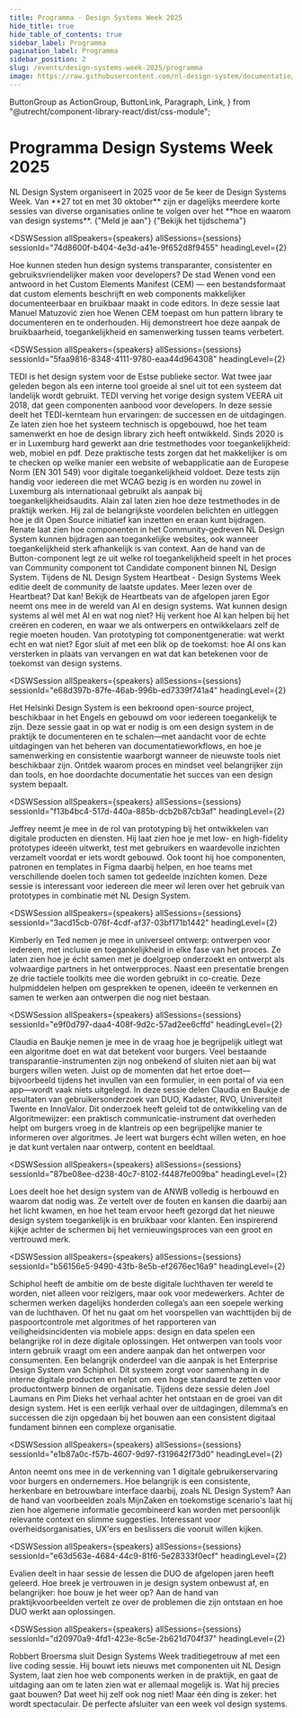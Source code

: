 ```yaml
---
title: Programma · Design Systems Week 2025
hide_title: true
hide_table_of_contents: true
sidebar_label: Programma
pagination_label: Programma
sidebar_position: 2
slug: /events/design-systems-week-2025/programma
image: https://raw.githubusercontent.com/nl-design-system/documentatie/assets/community-design-systems-week-2025.png
---
```


  ButtonGroup as ActionGroup,
  ButtonLink,
  Paragraph,
  Link,
} from "@utrecht/component-library-react/dist/css-module";

# Programma Design Systems Week 2025

<Paragraph lead>
  NL Design System organiseert in 2025 voor de 5e keer de Design Systems Week. Van **27 tot en met 30 oktober** zijn er
  dagelijks meerdere korte sessies van diverse organisaties online te volgen over het **hoe en waarom van design
  systems**.
</Paragraph>

<ActionGroup>
  <ButtonLink href="/events/design-systems-week/aanmelden" appearance="primary-action-button">
    {"Meld je aan"}
    <IconChevronRight />
  </ButtonLink>
  <ButtonLink href="/events/design-systems-week-2025/tijdschema" appearance="secondary-action-button">
    {"Bekijk het tijdschema"}
    <IconChevronRight />
  </ButtonLink>
</ActionGroup>

<DSWSession
  allSpeakers={speakers}
  allSessions={sessions}
  sessionId="74d8600f-b404-4e3d-a41e-9f652d8f9455"
  headingLevel={2}
>

  <Paragraph>
    Hoe kunnen steden hun design systems transparanter, consistenter en gebruiksvriendelijker maken voor developers? De stad Wenen vond een antwoord in het Custom Elements Manifest (CEM) — een bestandsformaat dat custom elements beschrijft en web components makkelijker documenteerbaar en bruikbaar maakt in code editors.
  </Paragraph>
  <Paragraph>
    In deze sessie laat Manuel Matuzović zien hoe Wenen CEM toepast om hun pattern library te documenteren en te onderhouden. Hij demonstreert hoe deze aanpak de bruikbaarheid, toegankelijkheid en samenwerking tussen teams verbetert.  
  </Paragraph>
</DSWSession>

<DSWSession
  allSpeakers={speakers}
  allSessions={sessions}
  sessionId="5faa9816-8348-4111-9780-eaa44d964308"
  headingLevel={2}
>
  <Paragraph>
    TEDI is het design system voor de Estse publieke sector. Wat twee jaar geleden begon als een interne tool groeide al
    snel uit tot een systeem dat landelijk wordt gebruikt. TEDI verving het vorige design system VEERA uit 2018, dat
    geen componenten aanbood voor developers. In deze sessie deelt het TEDI-kernteam hun ervaringen: de successen en de
    uitdagingen. Ze laten zien hoe het systeem technisch is opgebouwd, hoe het team samenwerkt en hoe de design library
    zich heeft ontwikkeld.
  </Paragraph>
</DSWSession>

<DSWSession allSpeakers={speakers} allSessions={sessions} headingLevel={2} sessionId="02ae9c2a-f84f-4cd1-b7c0-9afe20813acb">

<Paragraph>
  Sinds 2020 is er in Luxemburg hard gewerkt aan drie testmethodes voor toegankelijkheid: web, mobiel en pdf. Deze
  praktische tests zorgen dat het makkelijker is om te checken op welke manier een website of webapplicatie aan de
  Europese Norm (EN 301 549) voor digitale toegankelijkheid voldoet. Deze tests zijn handig voor iedereen die met WCAG
  bezig is en worden nu zowel in Luxemburg als internationaal gebruikt als aanpak bij toegankelijkheidsaudits. Alain zal
  laten zien hoe deze testmethodes in de praktijk werken. Hij zal de belangrijkste voordelen belichten en uitleggen hoe
  je dit Open Source initiatief kan inzetten en eraan kunt bijdragen.
</Paragraph>

</DSWSession>

<DSWSession allSpeakers={speakers} allSessions={sessions} sessionId="bae570ae-0783-4712-9ed6-654f0bb91bab" headingLevel={2}>

<Paragraph>
  Renate laat zien hoe componenten in het Community-gedreven NL Design System kunnen bijdragen aan toegankelijke
  websites, ook wanneer toegankelijkheid sterk afhankelijk is van context. Aan de hand van de Button-component legt ze
  uit welke rol toegankelijkheid speelt in het proces van Community component tot Candidate component binnen NL Design
  System.
</Paragraph>

</DSWSession>

<DSWSession allSpeakers={speakers} allSessions={sessions} sessionId="b4c4bb07-c796-4cfa-ae84-be172caef3e5" headingLevel={2}>

<Paragraph>
  Tijdens de NL Design System Heartbeat - Design Systems Week editie deelt de community de laatste updates. Meer lezen
  over de Heartbeat? Dat kan! <Link href="/events/heartbeat/videos/">Bekijk de Heartbeats van de afgelopen jaren</Link>
</Paragraph>

</DSWSession>

<DSWSession allSpeakers={speakers} allSessions={sessions} sessionId="4077d9c1-acd9-4ff5-9d2c-2b89a5e3bd08" headingLevel={2}>

<Paragraph>
  Egor neemt ons mee in de wereld van AI en design systems. Wat kunnen design systems al wél met AI en wat nog niet? Hij
  verkent hoe AI kan helpen bij het creëren en coderen, en waar we als ontwerpers en ontwikkelaars zelf de regie moeten
  houden. Van prototyping tot componentgeneratie: wat werkt echt en wat niet? Egor sluit af met een blik op de toekomst:
  hoe AI ons kan versterken in plaats van vervangen en wat dat kan betekenen voor de toekomst van design systems.
</Paragraph>

</DSWSession>

<DSWSession
  allSpeakers={speakers}
  allSessions={sessions}
  sessionId="e68d397b-87fe-46ab-996b-ed7339f741a4"
  headingLevel={2}
>
  <Paragraph>
    Het Helsinki Design System is een bekroond open-source project, beschikbaar in het Engels en gebouwd om voor
    iedereen toegankelijk te zijn. Deze sessie gaat in op wat er nodig is om een design system in de praktijk te
    documenteren en te schalen—met aandacht voor de echte uitdagingen van het beheren van documentatieworkflows, en hoe
    je samenwerking en consistentie waarborgt wanneer de nieuwste tools niet beschikbaar zijn. Ontdek waarom proces en
    mindset veel belangrijker zijn dan tools, en hoe doordachte documentatie het succes van een design system bepaalt.
  </Paragraph>
</DSWSession>

<DSWSession
  allSpeakers={speakers}
  allSessions={sessions}
  sessionId="f13b4bc4-517d-440a-885b-dcb2b87cb3af"
  headingLevel={2}
>
  <Paragraph>
    Jeffrey neemt je mee in de rol van prototyping bij het ontwikkelen van digitale producten en diensten. Hij laat zien
    hoe je met low- en high-fidelity prototypes ideeën uitwerkt, test met gebruikers en waardevolle inzichten verzamelt
    voordat er iets wordt gebouwd. Ook toont hij hoe componenten, patronen en templates in Figma daarbij helpen, en hoe
    teams met verschillende doelen toch samen tot gedeelde inzichten komen. Deze sessie is interessant voor iedereen die
    meer wil leren over het gebruik van prototypes in combinatie met NL Design System.
  </Paragraph>
</DSWSession>

<DSWSession
  allSpeakers={speakers}
  allSessions={sessions}
  sessionId="3acd15cb-076f-4cdf-af37-03bf171b1442"
  headingLevel={2}
>
  <Paragraph>
    Kimberly en Ted nemen je mee in universeel ontwerp: ontwerpen voor iedereen, met inclusie en toegankelijkheid in
    elke fase van het proces. Ze laten zien hoe je écht samen met je doelgroep onderzoekt en ontwerpt als volwaardige
    partners in het ontwerpproces. Naast een presentatie brengen ze drie tactiele toolkits mee die worden gebruikt in
    co-creatie. Deze hulpmiddelen helpen om gesprekken te openen, ideeën te verkennen en samen te werken aan ontwerpen
    die nog niet bestaan.
  </Paragraph>
</DSWSession>

<DSWSession
  allSpeakers={speakers}
  allSessions={sessions}
  sessionId="e9f0d797-daa4-408f-9d2c-57ad2ee6cffd"
  headingLevel={2}
>
  <Paragraph>
    Claudia en Baukje nemen je mee in de vraag hoe je begrijpelijk uitlegt wat een algoritme doet en wat dat betekent
    voor burgers. Veel bestaande transparantie-instrumenten zijn nog onbekend of sluiten niet aan bij wat burgers willen
    weten. Juist op de momenten dat het ertoe doet—bijvoorbeeld tijdens het invullen van een formulier, in een portal of
    via een app—wordt vaak niets uitgelegd.
  </Paragraph>
  <Paragraph>
    In deze sessie delen Claudia en Baukje de resultaten van gebruikersonderzoek van DUO, Kadaster, RVO, Universiteit
    Twente en InnoValor. Dit onderzoek heeft geleid tot de ontwikkeling van de Algoritmewijzer: een praktisch
    communicatie-instrument dat overheden helpt om burgers vroeg in de klantreis op een begrijpelijke manier te
    informeren over algoritmes. Je leert wat burgers écht willen weten, en hoe je dat kunt vertalen naar ontwerp,
    content en beeldtaal.
  </Paragraph>
</DSWSession>

<DSWSession
  allSpeakers={speakers}
  allSessions={sessions}
  sessionId="87be08ee-d238-40c7-8102-f4487fe009ba"
  headingLevel={2}
>
  <Paragraph>
    Loes deelt hoe het design system van de ANWB volledig is herbouwd en waarom dat nodig was. Ze vertelt over de fouten
    en kansen die daarbij aan het licht kwamen, en hoe het team ervoor heeft gezorgd dat het nieuwe design system
    toegankelijk is en bruikbaar voor klanten. Een inspirerend kijkje achter de schermen bij het vernieuwingsproces van
    een groot en vertrouwd merk.
  </Paragraph>
</DSWSession>

<DSWSession
  allSpeakers={speakers}
  allSessions={sessions}
  sessionId="b56156e5-9490-43fb-8e5b-ef2676ec16a9"
  headingLevel={2}
>
  <Paragraph>
    Schiphol heeft de ambitie om de beste digitale luchthaven ter wereld te worden, niet alleen voor reizigers, maar ook
    voor medewerkers. Achter de schermen werken dagelijks honderden collega’s aan een soepele werking van de luchthaven.
    Of het nu gaat om het voorspellen van wachttijden bij de paspoortcontrole met algoritmes of het rapporteren van
    veiligheidsincidenten via mobiele apps: design en data spelen een belangrijke rol in deze digitale oplossingen.
  </Paragraph>
  <Paragraph>
    Het ontwerpen van tools voor intern gebruik vraagt om een andere aanpak dan het ontwerpen voor consumenten. Een
    belangrijk onderdeel van die aanpak is het Enterprise Design System van Schiphol. Dit systeem zorgt voor samenhang
    in de interne digitale producten en helpt om een hoge standaard te zetten voor productontwerp binnen de organisatie.
  </Paragraph>
  <Paragraph>
    Tijdens deze sessie delen Joel Laumans en Pim Dieks het verhaal achter het ontstaan en de groei van dit design
    system. Het is een eerlijk verhaal over de uitdagingen, dilemma’s en successen die zijn opgedaan bij het bouwen aan
    een consistent digitaal fundament binnen een complexe organisatie.
  </Paragraph>
</DSWSession>

<DSWSession
  allSpeakers={speakers}
  allSessions={sessions}
  sessionId="e1b87a0c-f57b-4607-9d97-f319642f73d0"
  headingLevel={2}
>
  <Paragraph>
    Anton neemt ons mee in de verkenning van 1 digitale gebruikerservaring voor burgers en ondernemers. Hoe belangrijk
    is een consistente, herkenbare en betrouwbare interface daarbij, zoals NL Design System? Aan de hand van voorbeelden
    zoals MijnZaken en toekomstige scenario's laat hij zien hoe algemene informatie gecombineerd kan worden met
    persoonlijk relevante context en slimme suggesties. Interessant voor overheidsorganisaties, UX'ers en beslissers die
    vooruit willen kijken.
  </Paragraph>
</DSWSession>

<DSWSession
  allSpeakers={speakers}
  allSessions={sessions}
  sessionId="e63d563e-4684-44c9-81f6-5e28333f0ecf"
  headingLevel={2}
>
  <Paragraph>
    Evalien deelt in haar sessie de lessen die DUO de afgelopen jaren heeft geleerd. Hoe breek je vertrouwen in je
    design system onbewust af, en belangrijker: hoe bouw je het weer op? Aan de hand van praktijkvoorbeelden vertelt ze
    over de problemen die zijn ontstaan en hoe DUO werkt aan oplossingen.
  </Paragraph>
</DSWSession>

<DSWSession
  allSpeakers={speakers}
  allSessions={sessions}
  sessionId="d20970a9-4fd1-423e-8c5e-2b621d704f37"
  headingLevel={2}
>
  <Paragraph>
    Robbert Broersma sluit Design Systems Week traditiegetrouw af met een live coding sessie. Hij bouwt iets nieuws met
    componenten uit NL Design System, laat zien hoe web components werken in de praktijk, en gaat de uitdaging aan om te
    laten zien wat er allemaal mogelijk is. Wat hij precies gaat bouwen? Dat weet hij zelf ook nog niet! Maar één ding
    is zeker: het wordt spectaculair. De perfecte afsluiter van een week vol design systems.
  </Paragraph>
</DSWSession>
